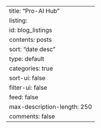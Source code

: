 ---
title: "Pro-AI Hub"
listing:
  id: blog_listings
  contents: posts
  sort: "date desc"
  type: default
  categories: true
  sort-ui: false
  filter-ui: false
  feed: false
  max-description-length: 250
comments: false
---